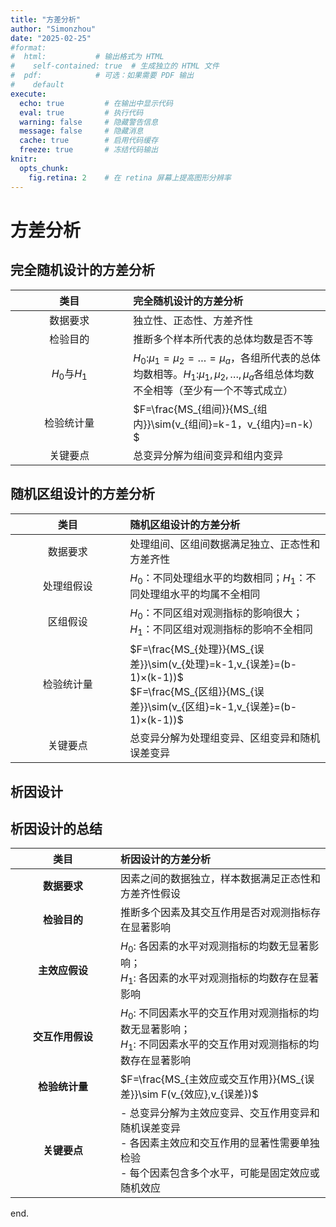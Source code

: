 ```yaml
---
title: "方差分析"
author: "Simonzhou"
date: "2025-02-25"
#format: 
#  html:           # 输出格式为 HTML
#    self-contained: true  # 生成独立的 HTML 文件
#  pdf:            # 可选：如果需要 PDF 输出
#    default
execute:
  echo: true         # 在输出中显示代码
  eval: true         # 执行代码
  warning: false     # 隐藏警告信息
  message: false     # 隐藏消息
  cache: true        # 启用代码缓存
  freeze: true       # 冻结代码输出
knitr:
  opts_chunk: 
    fig.retina: 2    # 在 retina 屏幕上提高图形分辨率
---
```


# 方差分析

## 完全随机设计的方差分析

| 类目 | 完全随机设计的方差分析 |
|:-------------------------:|:--------------------------------------------|
| 数据要求 | 独立性、正态性、方差齐性 |
| 检验目的 | 推断多个样本所代表的总体均数是否不等 |
| $H_0$与$H_1$ | $H_0$:$\mu_1=\mu_2=\dots =\mu_a$，各组所代表的总体均数相等。$H_1$:$\mu_1,\mu_2,\dots,\mu_a$各组总体均数不全相等（至少有一个不等式成立） |
| 检验统计量 | $F=\frac{MS_{组间}}{MS_{组内}}\sim(v_{组间}=k-1，v_{组内}=n-k）$ |
| 关键要点 | 总变异分解为组间变异和组内变异 |

## 随机区组设计的方差分析

| 类目 | 随机区组设计的方差分析 |
|:------------------------:|:---------------------------------------------|
| 数据要求 | 处理组间、区组间数据满足独立、正态性和方差齐性 |
| 处理组假设 | $H_0$：不同处理组水平的均数相同；$H_1$：不同处理组水平的均属不全相同 |
| 区组假设 | $H_0$：不同区组对观测指标的影响很大；$H_1$：不同区组对观测指标的影响不全相同 |
| 检验统计量 | $F=\frac{MS_{处理}}{MS_{误差}}\sim(v_{处理}=k-1,v_{误差}=(b-1)×(k-1))$<br>$F=\frac{MS_{区组}}{MS_{误差}}\sim(v_{区组}=k-1,v_{误差}=(b-1)×(k-1))$ |
| 关键要点 | 总变异分解为处理组变异、区组变异和随机误差变异 |

## 析因设计

## 析因设计的总结

| 类目 | 析因设计的方差分析 |
|:----------------------:|:----------------------------------------------|
| **数据要求** | 因素之间的数据独立，样本数据满足正态性和方差齐性假设 |
| **检验目的** | 推断多个因素及其交互作用是否对观测指标存在显著影响 |
| **主效应假设** | $H_0$: 各因素的水平对观测指标的均数无显著影响；<br>$H_1$: 各因素的水平对观测指标的均数存在显著影响 |
| **交互作用假设** | $H_0$: 不同因素水平的交互作用对观测指标的均数无显著影响；<br>$H_1$: 不同因素水平的交互作用对观测指标的均数存在显著影响 |
| **检验统计量** | $F=\frac{MS_{主效应或交互作用}}{MS_{误差}}\sim F(v_{效应},v_{误差})$ |
| **关键要点** | \- 总变异分解为主效应变异、交互作用变异和随机误差变异<br>- 各因素主效应和交互作用的显著性需要单独检验<br>- 每个因素包含多个水平，可能是固定效应或随机效应 |

end.